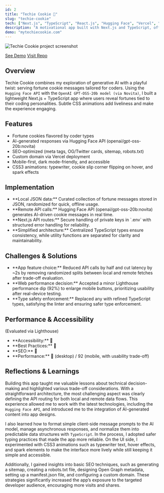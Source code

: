 ```yaml
---
id: 2
title: "Techie Cookie 🥠"
slug: "techie-cookie"
tech: ["Next.js", "TypeScript", "React.js", "Hugging Face", "Vercel", "Tailwind CSS", "Accessibility", "CSS3 Animations"]
description: "A motivational app built with Next.js and TypeScript, offering a mix of custom and AI-generated fortune cookie messages that blend humor, insight, and encouragement for developers."
demo: "mytechiecookie.com"
---
```


![Techie Cookie project screenshot](/assets/techie-cookie.webp)

[See Demo](https://mytechiecookie.com)
[Visit Repo](https://github.com/zcdev/mytechiecookie)

## Overview

Techie Cookie combines my exploration of generative AI with a playful twist: serving fortune cookie messages tailored for coders. Using the `Hugging Face API` with the `OpenAI GPT-OSS-20b model (via Novita)`, I built a lightweight Next.js + TypeScript app where users reveal fortunes tied to their coding personalities. Subtle CSS animations add liveliness and make the experience engaging.

## Features

<ul className="list">
<li>Fortune cookies flavored by coder types</li>
<li>AI-generated responses via Hugging Face API (openai/gpt-oss-20b:novita)</li>
<li>SEO-optimized (meta tags, OG/Twitter cards, sitemap, robots.txt)</li>
<li>Custom domain via Vercel deployment</li>
<li>Mobile-first, dark mode-friendly, and accessible</li>
<li>CSS3 animations: typewriter, cookie slip corner flipping on hover, and spark effects</li>
</ul>

## Implementation

<ul className="list">
<li>**Local JSON data:** Curated collection of fortune messages stored in JSON, randomized for quick, offline usage.</li>
<li>**Remote API calls:** Hugging Face API (openai/gpt-oss-20b:novita) generates AI-driven cookie messages in real time.</li>
<li>**Next.js API routes:** Secure handling of private keys in `.env` with structured error handling for reliability.</li>
<li>**Simplified architecture:** Centralized TypeScript types ensure consistency, while utility functions are separated for clarity and maintainability.</li>
</ul>

## Challenges & Solutions

<ul className="list">
<li>**App feature choice:** Reduced API calls by half and cut latency by ~2s by removing randomized splits between local and remote fetches after trade-off evaluation.</li>
<li>**Web performance decision:** Accepted a minor Lighthouse performance dip (92%) to enlarge mobile buttons, prioritizing usability after real-device testing.</li>
<li>**Type safety enforcement:** Replaced any with refined TypeScript types, satisfying the linter and ensuring safer type enforcement.</li>
</ul>

## Performance & Accessibility
(Evaluated via Lighthouse)

<ul className="list">
<li>**Accessibility:** <span className="emoji-small">💯</span></li>
<li>**Best Practices:** <span className="emoji-small">💯</span></li>
<li>**SEO:** <span className="emoji-small">💯</span></li>
<li>**Performance:** 💯 (desktop) / 92 (mobile, with usability trade-off)</li>
</ul>

## Reflections & Learnings
Building this app taught me valuable lessons about technical decision-making and highlighted various trade-off considerations. With a straightforward architecture, the most challenging aspect was clearly defining the API routing for both local and remote data flows. This experience allowed me to work with the latest technologies, including the `Hugging Face API`, and introduced me to the integration of AI-generated content into app designs.

I also learned how to format simple client-side message prompts to the AI model, manage asynchronous responses, and normalize them into predictable data structures with `TypeScript`. In the process, I adopted safer typing practices that made the app more reliable. On the UI side, I experimented with CSS3 animations such as typewriter text, hover effects, and spark elements to make the interface more lively while still keeping it simple and accessible.

Additionally, I gained insights into basic SEO techniques, such as generating a sitemap, creating a robots.txt file, designing Open Graph metadata, setting up a manifest.json file, and configuring a custom domain. These strategies significantly increased the app’s exposure to the targeted developer audience, encouraging more visits and shares.